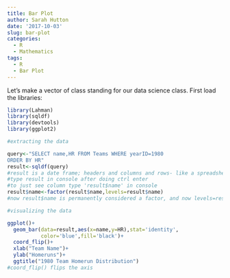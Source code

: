 ```yaml
---
title: Bar Plot
author: Sarah Hutton
date: '2017-10-03'
slug: bar-plot
categories:
  - R
  - Mathematics
tags:
  - R
  - Bar Plot
---
```


Let's make a vector of class standing for our data science class. First load the libraries:

```r
library(Lahman)
library(sqldf)
library(devtools)
library(ggplot2)
```


```r
#extracting the data

query<-"SELECT name,HR FROM Teams WHERE yearID=1980
ORDER BY HR"
result<-sqldf(query)
#result is a date frame; headers and columns and rows- like a spreadsheet
#type result in console after doing ctrl enter
#to just see column type 'result$name' in console
result$name<-factor(result$name,levels=result$name)
#now result$name is permanently considered a factor, and now levels=result$name will order them the way you had them in the columns have x axis as team names 

#visualizing the data

ggplot()+
  geom_bar(data=result,aes(x=name,y=HR),stat='identity',
           color='blue',fill='black')+
  coord_flip()+
  xlab("Team Name")+
  ylab("Homeruns")+
  ggtitle("1980 Team Homerun Distribution")
#coord_flip() flips the axis
```


